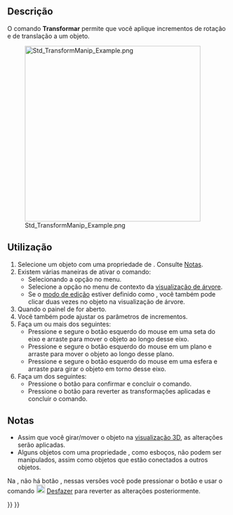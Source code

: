 <languages/>

{{Docnav
|[[Std_Placement|Posicionamento]]
|[[Std_Alignment|Alinhamento]]
|[[Std_Edit_Menu|Menu de Edição Padrão]]
|IconL=Std_Placement.svg
|IconR=Std_Alignment.svg
|IconC=Freecad.svg
}}

{{GuiCommand
|Name=Transformar
|MenuLocation=Editar → Transformar
|Workbenches=Todos
|SeeAlso=[[Std_UserEditMode|Std UserEditMode]]
}}

<span id="Description"></span>
==Descrição==

O comando '''Transformar''' permite que você aplique incrementos de rotação e de translação a um objeto.

[[Image:Std_TransformManip_Example.png|400px]]

<span id="Usage"></span>
==Utilização==

<div class="mw-translate-fuzzy">
# Selecione um objeto com uma propriedade de {{PropertyData|Posicionamento}}. Consulte [[#Notes|Notas]].
# Existem várias maneiras de ativar o comando:
#* Selecionando a opção {{MenuCommand|Editar → [[Image:Std_TransformManip.svg|16px]] Transformar}} no menu.
#* Selecione a opção {{MenuCommand|[[Image:Std_TransformManip.svg|16px]] Transformar}} no menu de contexto da [[Tree_view|visualização de árvore]].
#* Se o [[Std_UserEditMode|modo de edição]] estiver definido como {{MenuCommand|[[Image:Std_UserEditModeTransform.svg|16px]] Transformar}}, você também pode clicar duas vezes no objeto na visualização de árvore.
# Quando o painel de {{MenuCommand|Incrementos}} for aberto.
# Você também pode ajustar os parâmetros de incrementos.
# Faça um ou mais dos seguintes:
#* Pressione e segure o botão esquerdo do mouse em uma seta do eixo e arraste para mover o objeto ao longo desse eixo.
#* Pressione e segure o botão esquerdo do mouse em um plano e arraste para mover o objeto ao longo desse plano.
#* Pressione e segure o botão esquerdo do mouse em uma esfera e arraste para girar o objeto em torno desse eixo.
# Faça um dos seguintes:
#*Pressione o botão {{Button|OK}} para confirmar e concluir o comando.
#*Pressione o botão {{Button|Cancelar}} para reverter as transformações aplicadas e concluir o comando. {{Version|0.22}}
</div>

<span id="Notes"></span>
==Notas==

<div class="mw-translate-fuzzy">
* Assim que você girar/mover o objeto na [[3D_view|visualização 3D]], as alterações serão aplicadas.
* Alguns objetos com uma propriedade {{PropertyData|Posicionamento}}, como esboços, não podem ser manipulados, assim como objetos que estão conectados a outros objetos.
Na {{VersionMinus|0.21}}, não há botão {{Button|Cancelar}}, nessas versões você pode pressionar o botão {{Button|OK}} e usar o comando [[File:Std_Undo.svg|20px|link=Std_Undo]] [[Std_Undo|Desfazer]] para reverter as alterações posteriormente.
</div>


{{Docnav
|[[Std_Placement|Posicionamento]]
|[[Std_Alignment|Alinhamento]]
|[[Std_Edit_Menu|Menu de Edição]]
|IconL=Std_Placement.svg
|IconR=Std_Alignment.svg
|IconC=Freecad.svg
}}

{{Std_Base_navi{{#translation:}}}}
{{Userdocnavi{{#translation:}}}}